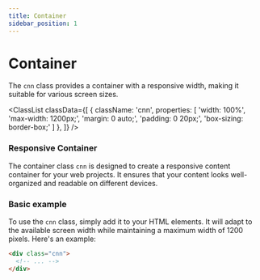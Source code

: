 ```yaml
---
title: Container
sidebar_position: 1
---
```



# Container

The `cnn` class provides a container with a responsive width, making it suitable for various screen sizes.

<ClassList
  classData={[
    {
      className: 'cnn',
      properties: [
        'width: 100%',
        'max-width: 1200px;',
        'margin: 0 auto;',
        'padding: 0 20px;',
        'box-sizing: border-box;'
      ]
    },
  ]}
/>

### Responsive Container

The container class `cnn` is designed to create a responsive content container for your web projects. It ensures that your content looks well-organized and readable on different devices.

### Basic example

To use the `cnn` class, simply add it to your HTML elements. It will adapt to the available screen width while maintaining a maximum width of 1200 pixels. Here's an example:

```html
<div class="cnn">
  <!-- ... -->
</div>
```
